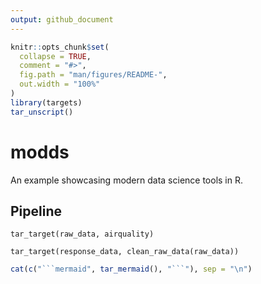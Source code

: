 ```yaml
---
output: github_document
---
```


<!-- README.md is generated from README.Rmd. Please edit that file -->

```r
knitr::opts_chunk$set(
  collapse = TRUE,
  comment = "#>",
  fig.path = "man/figures/README-",
  out.width = "100%"
)
library(targets)
tar_unscript()
```

# modds

<!-- badges: start -->
<!-- badges: end -->

An example showcasing modern data science tools in R.

## Pipeline

```targets
tar_target(raw_data, airquality)
```

```targets
tar_target(response_data, clean_raw_data(raw_data))
```

```r
cat(c("```mermaid", tar_mermaid(), "```"), sep = "\n")
```
